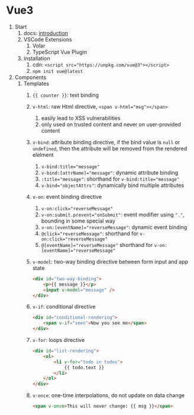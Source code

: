 # Vue3

1. Start
    1. docs: [introduction](https://vuejs.org/guide/introduction.html)
    2. VSCode Extensions
        1. Volar
        2. TypeScript Vue Plugin
    3. installation
        1. cdn: `<script src="https://unpkg.com/vue@3"></script>`
        2. `npm init vue@latest`
2. Components
    1. Templates
        1. `{{ counter }}`: text binding
        2. `v-html`: raw Html directive, `<span v-html="msg"></span>`
            1. easily lead to XSS vulnerabilities
            2. only used on trusted content and never on user-provided content
        3. `v-bind`: attribute binding directive, if the bind value is `null` or `undefined`, then the attribute will be removed from the rendered elelment
            1. `v-bind:title="message"`
            2. `v-bind:[attrName]="message"`: dynamic attribute binding 
            3. `:title="message"`: shorthand for `v-bind:title="message"`
            4. `v-bind="objectAttrs"`: dynamically bind multiple attributes
        4. `v-on`: event binding directive
            1. `v-on:click="reverseMessage"`
            2. `v-on:submit.prevent="onSubmit"`: event modifier using `"."`, bounding in some special way
            3. `v-on:[eventName]="reverseMessage"`: dynamic event binding
            4. `@click="reverseMessage"`: shorthand for  `v-on:click="reverseMessage"`
            5. `@[eventName]="reverseMessage"` shorthand for `v-on:[eventName]="reverseMessage"`
        5. `v-model`: two-way binding directive between form input and app state
        
            ```html
            <div id="two-way-binding">
                <p>{{ message }}</p>
                <input v-model="message" />
            </div>
            ```
        6. `v-if`: conditional directive        

            ```html
            <div id="conditional-rendering">
                <span v-if="seen">Now you see me</span>
            </div>
            ```        
        7. `v-for`: loops directive
           
            ```html
            <div id="list-rendering">
                <ol>
                    <li v-for="todo in todos">
                        {{ todo.text }}
                    </li>
                </ol>
            </div>
            ```        
        8. `v-once`: one-time interpolations, do not update on data change        

            ```html
            <span v-once>This will never change: {{ msg }}</span>
            ```        
